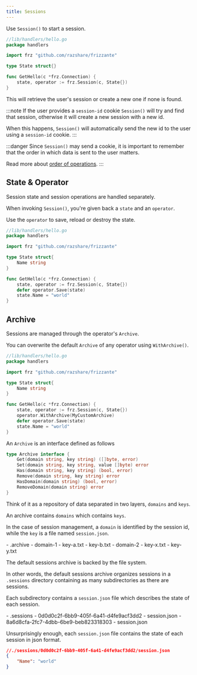```yaml
---
title: Sessions
---
```



Use `Session()` to start a session.

```go
//lib/handlers/hello.go
package handlers

import frz "github.com/razshare/frizzante"

type State struct{}

func GetHello(c *frz.Connection) {
    state, operator := frz.Session(c, State{})
}
```

This will retrieve the user's session or create a new one if none is found.

:::note
If the user provides a `session-id` cookie `Session()` will try and find that session,
otherwise it will create a new session with a new id.

When this happens, `Session()` will automatically send the new id to the user
using a `session-id` cookie.
:::

:::danger
Since `Session()` may send a cookie, it is important to remember that
the order in which data is sent to the user matters.

Read more about [order of operations](../routes#order-of-operations).
:::

## State & Operator

Session state and session operations are handled separately.

When invoking `Session()`, you're given back a `state` and an `operator`.

Use the `operator` to save, reload or destroy the state.

```go
//lib/handlers/hello.go
package handlers

import frz "github.com/razshare/frizzante"

type State struct{
    Name string
}

func GetHello(c *frz.Connection) {
    state, operator := frz.Session(c, State{})
    defer operator.Save(state)
    state.Name = "world"
}
```

## Archive

Sessions are managed through the operator's `Archive`.

You can overwrite the default `Archive` of any operator using `WithArchive()`.

```go
//lib/handlers/hello.go
package handlers

import frz "github.com/razshare/frizzante"

type State struct{
    Name string
}

func GetHello(c *frz.Connection) {
    state, operator := frz.Session(c, State{})
    operator.WithArchive(MyCustomArchive)
    defer operator.Save(state)
    state.Name = "world"
}
```

An `Archive` is an interface defined as follows

```go
type Archive interface {
	Get(domain string, key string) ([]byte, error)
	Set(domain string, key string, value []byte) error
	Has(domain string, key string) (bool, error)
	Remove(domain string, key string) error
	HasDomain(domain string) (bool, error)
	RemoveDomain(domain string) error
}
```

Think of it as a repository of data separated in two layers, `domains` and `keys`.

An archive contains `domains` which contains `keys`.

In the case of session management, a `domain` is identified by the session id, while the `key` is 
a file named `session.json`.

<FileTree>
    - .archive
        - domain-1
            - key-a.txt
            - key-b.txt
        - domain-2
            - key-x.txt
            - key-y.txt
</FileTree>

The default sessions archive is backed by the file system.

In other words, the default sessions archive organizes sessions in a `.sessions` directory
containing as many subdirectories as there are sessions.

Each subdirectory contains a `session.json` file
which describes the state of each session.

<FileTree>
    - .sessions
        - 0d0d0c2f-6bb9-405f-6a41-d4fe9acf3dd2
            - session.json
        - 8a6d8cfa-2fc7-4dbb-6be9-beb823318303
            - session.json
</FileTree>

Unsurprisingly enough, each `session.json` file contains the state of each session in json format.

```json
//./sessions/0d0d0c2f-6bb9-405f-6a41-d4fe9acf3dd2/session.json
{
    "Name": "world"
}
```